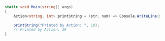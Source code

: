 ```csharp
static void Main(string[] args)
{
    Action<string, int> printString = (str, num) => Console.WriteLine(str + num);
       
    printString("Printed by Action: ", 19);
    // Printed by Action: 19
}
```